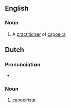 ==English==

===Noun===
{{en-noun}}

# A [[practitioner]] of [[capoeira]]

==Dutch==

===Pronunciation===
* {{IPA|/kapuɪ:'rista/|lang=nl}}

===Noun===
{{nl-noun|capoeirista's|capoeiristaatje}}

# [[#english|capoeirista]]